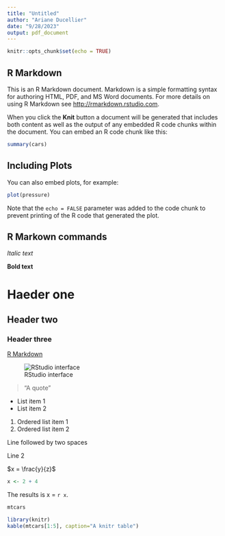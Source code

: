 ```yaml
---
title: "Untitled"
author: "Ariane Ducellier"
date: "9/28/2023"
output: pdf_document
---
```


```r
knitr::opts_chunk$set(echo = TRUE)
```

## R Markdown

This is an R Markdown document. Markdown is a simple formatting syntax for authoring HTML, PDF, and MS Word documents. For more details on using R Markdown see <http://rmarkdown.rstudio.com>.

When you click the **Knit** button a document will be generated that includes both content as well as the output of any embedded R code chunks within the document. You can embed an R code chunk like this:

```r
summary(cars)
```

## Including Plots

You can also embed plots, for example:

```r
plot(pressure)
```

Note that the `echo = FALSE` parameter was added to the code chunk to prevent printing of the R code that generated the plot.

## R Markown commands

_Italic text_

**Bold text**

# Haeder one

## Header two

### Header three

[R Markdown](https://rmarkdown.rstudio.com)

![RStudio interface](RMarkdown.png)

> "A quote"

* List item 1
* List item 2

1. Ordered list item 1
2. Ordered list item 2

Line followed by two spaces  

Line 2

$x = \frac{y}{z}$

```r
x <- 2 + 4
```

The results is x = `r x`.

```r
mtcars
```

```r
library(knitr)
kable(mtcars[1:5], caption="A knitr table")
```
